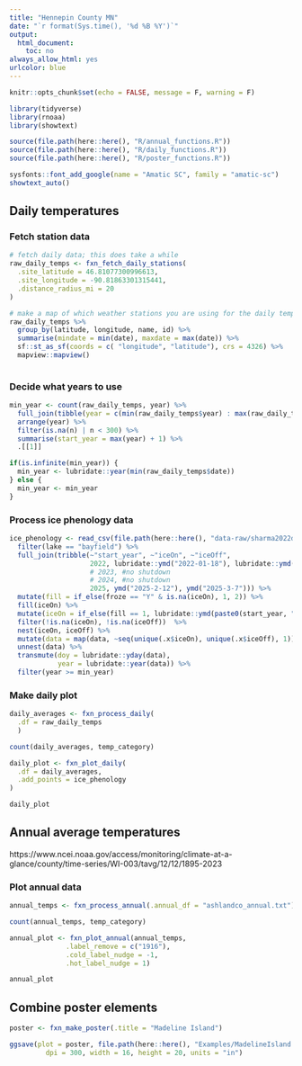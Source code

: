 ```yaml
---
title: "Hennepin County MN"
date: "`r format(Sys.time(), '%d %B %Y')`"
output:
  html_document:
    toc: no
always_allow_html: yes
urlcolor: blue
---
```


```r
knitr::opts_chunk$set(echo = FALSE, message = F, warning = F)

library(tidyverse)
library(rnoaa)
library(showtext)

source(file.path(here::here(), "R/annual_functions.R"))
source(file.path(here::here(), "R/daily_functions.R"))
source(file.path(here::here(), "R/poster_functions.R"))

sysfonts::font_add_google(name = "Amatic SC", family = "amatic-sc")
showtext_auto()
```

## Daily temperatures

### Fetch station data


```r
# fetch daily data; this does take a while
raw_daily_temps <- fxn_fetch_daily_stations(
  .site_latitude = 46.81077300996613, 
  .site_longitude = -90.81863301315441,
  .distance_radius_mi = 20
)

# make a map of which weather stations you are using for the daily temps; go back and adjust your parameters if you don't like it.
raw_daily_temps %>%
  group_by(latitude, longitude, name, id) %>%
  summarise(mindate = min(date), maxdate = max(date)) %>%
  sf::st_as_sf(coords = c( "longitude", "latitude"), crs = 4326) %>%
  mapview::mapview()
  
```

### Decide what years to use

```r
min_year <- count(raw_daily_temps, year) %>%
  full_join(tibble(year = c(min(raw_daily_temps$year) : max(raw_daily_temps$year)))) %>%
  arrange(year) %>% 
  filter(is.na(n) | n < 300) %>%
  summarise(start_year = max(year) + 1) %>%
  .[[1]]

if(is.infinite(min_year)) {
  min_year <- lubridate::year(min(raw_daily_temps$date))
} else {
  min_year <- min_year
}
```

### Process ice phenology data

```r
ice_phenology <- read_csv(file.path(here::here(), "data-raw/sharma2022data/PhenologyData.csv")) %>%
  filter(lake == "bayfield") %>%
  full_join(tribble(~"start_year", ~"iceOn", ~"iceOff",
                    2022, lubridate::ymd("2022-01-18"), lubridate::ymd("2022-04-10"),
                    # 2023, #no shutdown
                    # 2024, #no shutdown
                    2025, ymd("2025-2-12"), ymd("2025-3-7"))) %>%
  mutate(fill = if_else(froze == "Y" & is.na(iceOn), 1, 2)) %>%
  fill(iceOn) %>%
  mutate(iceOn = if_else(fill == 1, lubridate::ymd(paste0(start_year, "-", lubridate::month(iceOn), "-", lubridate::day(iceOn))), iceOn)) %>%
  filter(!is.na(iceOn), !is.na(iceOff))  %>% 
  nest(iceOn, iceOff) %>%
  mutate(data = map(data, ~seq(unique(.x$iceOn), unique(.x$iceOff), 1))) %>%
  unnest(data) %>%
  transmute(doy = lubridate::yday(data),
            year = lubridate::year(data)) %>%
  filter(year >= min_year)

```



### Make daily plot

```r
daily_averages <- fxn_process_daily(
  .df = raw_daily_temps
  )

count(daily_averages, temp_category)

daily_plot <- fxn_plot_daily(
  .df = daily_averages,
  .add_points = ice_phenology
)

daily_plot

```


## Annual average temperatures

https://www.ncei.noaa.gov/access/monitoring/climate-at-a-glance/county/time-series/WI-003/tavg/12/12/1895-2023

### Plot annual data

```r
annual_temps <- fxn_process_annual(.annual_df = "ashlandco_annual.txt")

count(annual_temps, temp_category)

annual_plot <- fxn_plot_annual(annual_temps,
              .label_remove = c("1916"),
              .cold_label_nudge = -1,
              .hot_label_nudge = 1)

annual_plot
```

## Combine poster elements


```r
poster <- fxn_make_poster(.title = "Madeline Island") 

ggsave(plot = poster, file.path(here::here(), "Examples/MadelineIsland.pdf"), 
         dpi = 300, width = 16, height = 20, units = "in")

```




